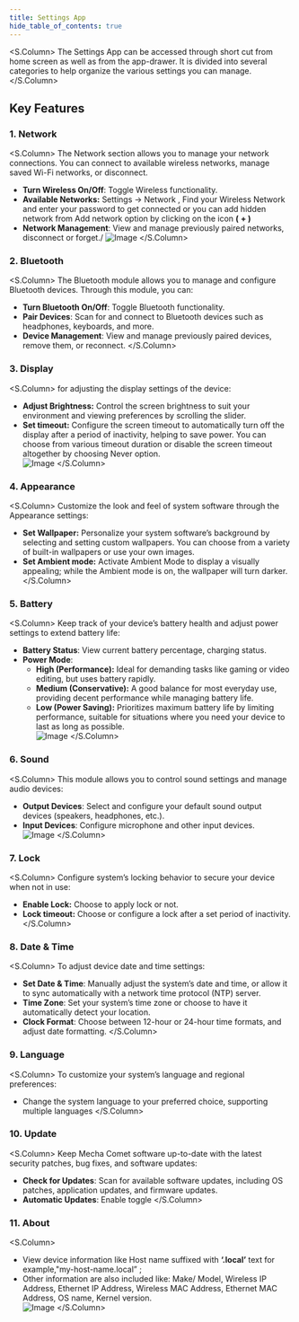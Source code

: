 ```yaml
---
title: Settings App
hide_table_of_contents: true
---
```



<S.Column>
 The Settings App can be accessed through short cut from home screen as well as from the app-drawer. It is divided into several categories to help organize the various settings you can manage. 
</S.Column>

## Key Features

### 1. Network
<S.Column>
The Network section allows you to manage your network connections.
You can connect to available wireless networks, manage saved Wi-Fi networks, or disconnect.

- **Turn Wireless On/Off**: Toggle Wireless functionality.
- **Available Networks:** Settings → Network , Find your Wireless Network and enter your password to get connected or you can add hidden network from Add network option by clicking on the icon  **(** **+ )**
- **Network Management**: View and manage previously paired networks, disconnect or forget./
![Image](../../../src/images/enabled_wireless.jpg)
</S.Column>


### 2. Bluetooth
<S.Column>
The Bluetooth module allows you to manage and configure Bluetooth devices. Through this module, you can:

- **Turn Bluetooth On/Off**: Toggle Bluetooth functionality.
- **Pair Devices**: Scan for and connect to Bluetooth devices such as headphones, keyboards, and more.
- **Device Management**: View and manage previously paired devices, remove them, or reconnect.
</S.Column>

### 3. Display
<S.Column>
for adjusting the display settings of the device:

- **Adjust Brightness:**  Control the screen brightness to suit your environment and viewing preferences by scrolling the slider.
- **Set timeout:** Configure the screen timeout to automatically turn off the display after a period of inactivity, helping to save power. You can choose from various timeout duration or disable the screen timeout altogether by choosing Never option.\
![Image](../../../src/images/display_screen.jpg)
</S.Column>

### **4. Appearance**
<S.Column>
Customize the look and feel of system software through the Appearance settings:
- **Set Wallpaper:** Personalize your system software’s background by selecting and setting custom wallpapers. You can choose from a variety of built-in wallpapers or use your own images.
- **Set Ambient mode:** Activate Ambient Mode to display a visually appealing; while the Ambient mode is on, the wallpaper will turn darker.
</S.Column>

### **5. Battery**
<S.Column>
Keep track of your device’s battery health and adjust power settings to extend battery life:

- **Battery Status**: View current battery percentage, charging status.
- **Power Mode**:
    - **High (Performance):** Ideal for demanding tasks like gaming or video editing, but uses battery   rapidly.
    - **Medium (Conservative):** A good balance for most everyday use, providing decent performance while managing battery life.
    - **Low (Power Saving):** Prioritizes maximum battery life by limiting performance, suitable for situations where you need your device to last as long as possible.\
![Image](../../../src/images/battery_screen.jpg)
</S.Column>

### 6. Sound
<S.Column>
This module allows you to control sound settings and manage audio devices:

- **Output Devices**: Select and configure your default sound output devices (speakers, headphones, etc.).
- **Input Devices**: Configure microphone and other input devices.\
![Image](../../../src/images/sound_screen.jpg)
</S.Column>

### 7. Lock
<S.Column>
Configure system’s locking behavior to secure your device when not in use:
- **Enable Lock:** Choose to apply lock or not.
- **Lock timeout:** Choose or configure a lock after a set period of inactivity.
</S.Column>

### 8. Date & Time
<S.Column>
To adjust device date and time settings:
- **Set Date & Time**: Manually adjust the system’s date and time, or allow it to sync automatically with a network time protocol (NTP) server.
- **Time Zone**: Set your system’s time zone or choose to have it automatically detect your location.
- **Clock Format**: Choose between 12-hour or 24-hour time formats, and adjust date formatting.
</S.Column>

### 9. Language
<S.Column>
To customize your system’s language and regional preferences:
- Change the system language to your preferred choice, supporting multiple languages
</S.Column>

### 10. Update
<S.Column>
Keep Mecha Comet software up-to-date with the latest security patches, bug fixes, and software updates:
- **Check for Updates**: Scan for available software updates, including OS patches, application updates, and firmware updates.
- **Automatic Updates**: Enable toggle
</S.Column>

### 11. About
<S.Column>
- View device information like Host name suffixed with **‘.local’** text
for example,"my-host-name.local” ;
- Other information are also included like:
Make/ Model, Wireless IP Address, Ethernet IP Address, Wireless MAC Address, Ethernet MAC Address, OS name, Kernel version.\
![Image](../../../src/images/about_device_screen.jpg)
</S.Column>